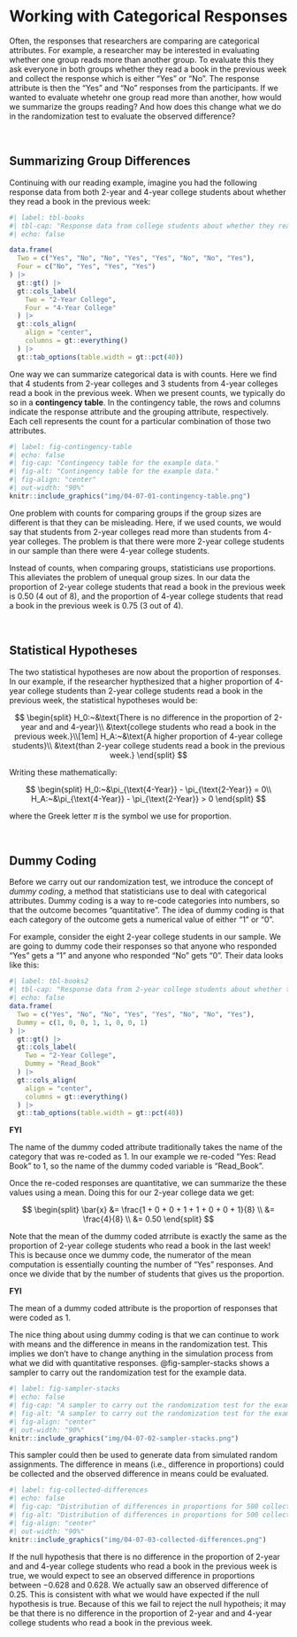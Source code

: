 # Working with Categorical Responses {-}


Often, the responses that researchers are comparing are categorical attributes. For example, a researcher may be interested in evaluating whether one group reads more than another group. To evaluate this they ask everyone in both groups whether they read a book in the previous week and collect the response which is either "Yes" or "No". The response attribute is then the "Yes" and "No" responses from the participants. If we wanted to evaluate whetehr one group read more than another, how would we summarize the groups reading? And how does this change what we do in the randomization test to evaluate the observed difference?

<br />


## Summarizing Group Differences

Continuing with our reading example, imagine you had the following response data from both 2-year and 4-year college students about whether they read a book in the previous week:

```r
#| label: tbl-books
#| tbl-cap: "Response data from college students about whether they read a book in the previous week."
#| echo: false

data.frame(
  Two = c("Yes", "No", "No", "Yes", "Yes", "No", "No", "Yes"),
  Four = c("No", "Yes", "Yes", "Yes")
) |>
  gt::gt() |>
  gt::cols_label(
    Two = "2-Year College",
    Four = "4-Year College"
  ) |>
  gt::cols_align(
    align = "center",
    columns = gt::everything()
  ) |>
  gt::tab_options(table.width = gt::pct(40))
```


One way we can summarize categorical data is with counts. Here we find that 4 students from 2-year colleges and 3 students from 4-year colleges read a book in the previous week. When we present counts, we typically do so in a **contingency table**. In the contingency table, the rows and columns indicate the response attribute and the grouping attribute, respectively. Each cell represents the count for a particular combination of those two attributes. 


```r
#| label: fig-contingency-table
#| echo: false
#| fig-cap: "Contingency table for the example data."
#| fig-alt: "Contingency table for the example data."
#| fig-align: "center"
#| out-width: "90%"
knitr::include_graphics("img/04-07-01-contingency-table.png")
```


One problem with counts for comparing groups if the group sizes are different is that they can be misleading. Here, if we used counts, we would say that students from 2-year colleges read more than students from 4-year colleges. The problem is that there were more 2-year college students in our sample than there were 4-year college students.

Instead of counts, when comparing groups, statisticians use proportions. This alleviates the problem of unequal group sizes. In our data the proportion of 2-year college students that read a book in the previous week is 0.50 (4 out of 8), and the proportion of 4-year college students that read a book in the previous week is 0.75 (3 out of 4). 


<br />


## Statistical Hypotheses

The two statistical hypotheses are now about the proportion of responses. In our example, if the researcher hypthesized that a higher proportion of 4-year college students than 2-year college students read a book in the previous week, the statistical hypotheses would be:

$$
\begin{split}
H_0:~&\text{There is no difference in the proportion of 2-year and and 4-year}\\ 
&\text{college students who read a book in the previous week.}\\[1em]
H_A:~&\text{A higher proportion of 4-year college students}\\ 
&\text{than 2-year college students read a book in the previous week.}
\end{split}
$$

Writing these mathematically:

$$
\begin{split}
H_0:~&\pi_{\text{4-Year}} - \pi_{\text{2-Year}} = 0\\
H_A:~&\pi_{\text{4-Year}} - \pi_{\text{2-Year}} > 0
\end{split}
$$

where the Greek letter $\pi$ is the symbol we use for proportion.

<br />


## Dummy Coding

Before we carry out our randomization test, we introduce the concept of *dummy coding*, a method that statisticians use to deal with categorical attributes. Dummy coding is a way to re-code categories into numbers, so that the outcome becomes "quantitative". The idea of dummy coding is that each category of the outcome gets a numerical value of either "1" or "0". 

For example, consider the eight 2-year college students in our sample. We are going to dummy code their responses so that anyone who responded "Yes" gets a "1" and anyone who responded "No" gets "0". Their data looks like this:

```r
#| label: tbl-books2
#| tbl-cap: "Response data from 2-year college students about whether they read a book in the previous week. These data have also been dummy coded."
#| echo: false
data.frame(
  Two = c("Yes", "No", "No", "Yes", "Yes", "No", "No", "Yes"),
  Dummy = c(1, 0, 0, 1, 1, 0, 0, 1)
) |>
  gt::gt() |>
  gt::cols_label(
    Two = "2-Year College",
    Dummy = "Read_Book"
  ) |>
  gt::cols_align(
    align = "center",
    columns = gt::everything()
  ) |>
  gt::tab_options(table.width = gt::pct(40))
```

:::protip
**FYI**

The name of the dummy coded attribute traditionally takes the name of the category that was re-coded as 1. In our example we re-coded "Yes: Read Book" to 1, so the name of the dummy coded variable is "Read_Book".
:::


Once the re-coded responses are quantitative, we can summarize the these values using a mean. Doing this for our 2-year college data we get:

$$
\begin{split}
\bar{x} &= \frac{1 + 0 + 0 + 1 + 1 + 0 + 0 + 1}{8} \\
&= \frac{4}{8} \\
&= 0.50
\end{split}
$$

Note that the mean of the dummy coded atrribute is exactly the same as the proportion of 2-year college students who read a book in the last week! This is because once we dummy code, the numerator of the mean computation is essentially counting the number of "Yes" responses. And once we divide that by the number of students that gives us the proportion.

:::protip
**FYI**

The mean of a dummy coded attribute is the proportion of responses that were coded as 1.
:::

The nice thing about using dummy coding is that we can continue to work with means and the difference in means in the randomization test. This implies we don't have to change anything in the simulation process from what we did with quantitative responses. @fig-sampler-stacks shows a sampler to carry out the randomization test for the example data.

```r
#| label: fig-sampler-stacks
#| echo: false
#| fig-cap: "A sampler to carry out the randomization test for the example. The sampling device for the response attribute uses a stacks device to include the dummy coded values for the response attribute which is easier than a mixer when there are only two values for the response. "
#| fig-alt: "A sampler to carry out the randomization test for the example. The sampling device for the response attribute uses a stacks device which is easier than a mixer when there are only two values for the response."
#| fig-align: "center"
#| out-width: "90%"
knitr::include_graphics("img/04-07-02-sampler-stacks.png")
```


This sampler could then be used to generate data from simulated random assignments. The difference in means (i.e., difference in proportions) could be collected and the observed difference in means could be evaluated.

```r
#| label: fig-collected-differences
#| echo: false
#| fig-cap: "Distribution of differences in proportions for 500 collected differences. The shaded area represents the range of likely values [-0.628, +0.628] based on the standard error of 0.314. The observed difference of 0.25 is displayed as a vertical reference line."
#| fig-alt: "Distribution of differences in proportions for 500 collected differences. The shaded area represents the range of likely values [-0.628, +0.628] based on the standard error of 0.314. The observed difference of 0.25 is displayed as a vertical reference line."
#| fig-align: "center"
#| out-width: "90%"
knitr::include_graphics("img/04-07-03-collected-differences.png")
```

If the null hypothesis that there is no difference in the proportion of 2-year and and 4-year college students who read a book in the previous week is true, we would expect to see an observed difference in proportions between $-0.628$ and 0.628. We actually saw an observed difference of 0.25. This is consistent with what we would have expected if the null hypothesis is true. Because of this we fail to reject the null hypotheis; it may be that there is no difference in the proportion of 2-year and and 4-year college students who read a book in the previous week.



<br />




